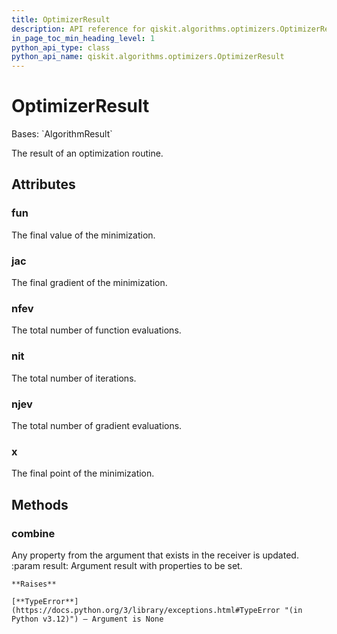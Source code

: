 ```yaml
---
title: OptimizerResult
description: API reference for qiskit.algorithms.optimizers.OptimizerResult
in_page_toc_min_heading_level: 1
python_api_type: class
python_api_name: qiskit.algorithms.optimizers.OptimizerResult
---
```


# OptimizerResult

<Class id="qiskit.algorithms.optimizers.OptimizerResult" isDedicatedPage={true} github="https://github.com/qiskit/qiskit/tree/stable/0.45/qiskit/algorithms/optimizers/optimizer.py" signature="qiskit.algorithms.optimizers.OptimizerResult">
  Bases: `AlgorithmResult`

  The result of an optimization routine.

  ## Attributes

  ### fun

  <Attribute id="qiskit.algorithms.optimizers.OptimizerResult.fun" name="fun">
    The final value of the minimization.
  </Attribute>

  ### jac

  <Attribute id="qiskit.algorithms.optimizers.OptimizerResult.jac" name="jac">
    The final gradient of the minimization.
  </Attribute>

  ### nfev

  <Attribute id="qiskit.algorithms.optimizers.OptimizerResult.nfev" name="nfev">
    The total number of function evaluations.
  </Attribute>

  ### nit

  <Attribute id="qiskit.algorithms.optimizers.OptimizerResult.nit" name="nit">
    The total number of iterations.
  </Attribute>

  ### njev

  <Attribute id="qiskit.algorithms.optimizers.OptimizerResult.njev" name="njev">
    The total number of gradient evaluations.
  </Attribute>

  ### x

  <Attribute id="qiskit.algorithms.optimizers.OptimizerResult.x" name="x">
    The final point of the minimization.
  </Attribute>

  ## Methods

  ### combine

  <Function id="qiskit.algorithms.optimizers.OptimizerResult.combine" name="combine" signature="combine(result)">
    Any property from the argument that exists in the receiver is updated. :param result: Argument result with properties to be set.

    **Raises**

    [**TypeError**](https://docs.python.org/3/library/exceptions.html#TypeError "(in Python v3.12)") – Argument is None
  </Function>
</Class>


